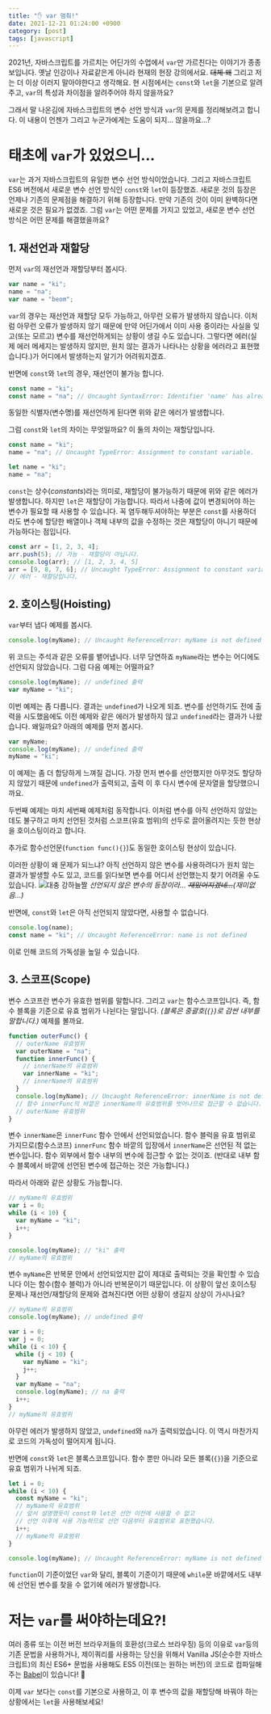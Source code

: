 ```yaml
---
title: "✋ var 멈춰!"
date: 2021-12-21 01:24:00 +0900
category: [post]
tags: [javascript]
---
```


2021년, 자바스크립트를 가르치는 어딘가의 수업에서 `var`만 가르친다는 이야기가 종종 보입니다.
옛날 인강이나 자료같은게 아니라 현재의 현장 강의에서요. ~~대체 왜~~
그리고 저는 더 이상 이러지 말아야한다고 생각해요.
현 시점에서는 `const`와 `let`을 기본으로 알려주고, `var`의 특성과 차이점을 알려주어야 하지 않을까요?

그래서 말 나온김에 자바스크립트의 변수 선언 방식과 `var`의 문제를 정리해보려고 합니다.
이 내용이 언젠가 그리고 누군가에게는 도움이 되지... 않을까요...?

# 태초에 `var`가 있었으니...

`var`는 과거 자바스크립트의 유일한 변수 선언 방식이었습니다.
그리고 자바스크립트 ES6 버전에서 새로운 변수 선언 방식인 `const`와 `let`이 등장했죠.
새로운 것의 등장은 언제나 기존의 문제점을 해결하기 위해 등장합니다.
만약 기존의 것이 이미 완벽하다면 새로운 것은 필요가 없겠죠.
그럼 `var`는 어떤 문제를 가지고 있었고, 새로운 변수 선언 방식은 어떤 문제를 해결했을까요?

## 1. 재선언과 재할당

먼저 `var`의 재선언과 재할당부터 봅시다.

```js
var name = "ki";
name = "na";
var name = "beom";
```

`var`의 경우는 재선언과 재할당 모두 가능하고, 아무런 오류가 발생하지 않습니다.
이처럼 아무런 오류가 발생하지 않기 때문에 만약 어딘가에서 이미 사용 중이라는 사실을 잊고(또는 모르고) 변수를 재선언하게되는 상황이 생길 수도 있습니다.
그렇다면 에러(실제 에러 메세지는 발생하지 않지만, 원치 않는 결과가 나타나는 상황을 에러라고 표현했습니다.)가 어디에서 발생하는지 알기가 어려워지겠죠.

반면에 `const`와 `let`의 경우, 재선언이 불가능 합니다.

```js
const name = "ki";
const name = "na"; // Uncaught SyntaxError: Identifier 'name' has already been declared
```

동일한 식별자(변수명)를 재선언하게 된다면 위와 같은 에러가 발생합니다.

그럼 `const`와 `let`의 차이는 무엇일까요? 이 둘의 차이는 재할당입니다.

```js
const name = "ki";
name = "na"; // Uncaught TypeError: Assignment to constant variable.
```

```js
let name = "ki";
name = "na";
```

`const`는 상수(_constants_)라는 의미로, 재할당이 불가능하기 때문에 위와 같은 에러가 발생합니다.
하지만 `let`은 재할당이 가능합니다. 따라서 나중에 값이 변경되어야 하는 변수가 필요할 때 사용할 수 있습니다.
꼭 염두해두셔야하는 부분은 `const`를 사용하더라도 변수에 할당한 배열이나 객체 내부의 값을 수정하는 것은 재할당이 아니기 때문에 가능하다는 점입니다.

```js
const arr = [1, 2, 3, 4];
arr.push(5); // 가능 - 재할당이 아닙니다.
console.log(arr); // [1, 2, 3, 4, 5]
arr = [9, 8, 7, 6]; // Uncaught TypeError: Assignment to constant variable.
// 에러 - 재할당입니다.
```

## 2. 호이스팅(Hoisting)

`var`부터 냅다 예제를 봅시다.

```js
console.log(myName); // Uncaught ReferenceError: myName is not defined
```

위 코드는 주석과 같은 오류를 뱉어냅니다. 너무 당연하죠 `myName`라는 변수는 어디에도 선언되지 않았습니다.
그럼 다음 예제는 어떨까요?

```js
console.log(myName); // undefined 출력
var myName = "ki";
```

이번 예제는 좀 다릅니다. 결과는 `undefined`가 나오게 되죠.
변수를 선언하기도 전에 출력을 시도했음에도 이전 예제와 같은 에러가 발생하지 않고 `undefined`라는 결과가 나왔습니다.
왜일까요? 아래의 예제를 먼저 봅시다.

```js
var myName;
console.log(myName); // undefined 출력
myName = "ki";
```

이 예제는 좀 더 합당하게 느껴질 겁니다.
가장 먼저 변수를 선언했지만 아무것도 할당하지 않았기 때문에 `undefined`가 출력되고, 출력 이 후 다시 변수에 문자열을 할당했으니까요.

두번째 예제는 마치 세번째 예제처럼 동작합니다.
이처럼 변수를 아직 선언하지 않았는데도 불구하고 마치 선언된 것처럼 스코프(유효 범위)의 선두로 끌어올려지는 듯한 현상을 호이스팅이라고 합니다.

추가로 함수선언문(`function func(){}`)도 동일한 호이스팅 현상이 있습니다.

이러한 상황이 왜 문제가 되느냐? 아직 선언하지 않은 변수를 사용하려다가 원치 않는 결과가 발생할 수도 있고, 코드를 읽다보면 변수를 어디서 선언했는지 찾기 어려울 수도 있습니다.
![대충 강하늘짤](images/unnamed.jpeg) _선언되지 않은 변수의 등장이라... ~~재밌어지겠네...~~(재미없음...)_

반면에, `const`와 `let`은 아직 선언되지 않았다면, 사용할 수 없습니다.

```js
console.log(name);
const name = "ki"; // Uncaught ReferenceError: name is not defined
```

이로 인해 코드의 가독성을 높일 수 있습니다.

## 3. 스코프(Scope)

변수 스코프란 변수가 유효한 범위를 말합니다. 그리고 `var`는 함수스코프입니다.
즉, 함수 블록을 기준으로 유효 범위가 나뉜다는 말입니다. _(블록은 중괄호(`{}`)로 감싼 내부를 말합니다.)_
예제를 볼까요.

```js
function outerFunc() {
  // outerName 유효범위
  var outerName = "na";
  function innerFunc() {
    // innerName의 유효범위
    var innerName = "ki";
    // innerName의 유효범위
  }
  console.log(myName); // Uncaught ReferenceError: innerName is not defined
  // 함수 innerFunc의 바깥은 innerName의 유효범위를 벗어나므로 접근할 수 없습니다.
  // outerName 유효범위
}
```

변수 `innerName`은 `innerFunc` 함수 안에서 선언되었습니다.
함수 블럭을 유효 범위로 가지므로(함수스코프) `innerFunc` 함수 바깥의 입장에서 `innerName`은 선언된 적 없는 변수입니다.
함수 외부에서 함수 내부의 변수에 접근할 수 없는 것이죠. (반대로 내부 함수 블록에서 바깥에 선언된 변수에 접근하는 것은 가능합니다.)

따라서 아래와 같은 상황도 가능합니다.

```js
// myName의 유효범위
var i = 0;
while (i < 10) {
  var myName = "ki";
  i++;
}

console.log(myName); // "ki" 출력
// myName의 유효범위
```

변수 `myName`은 반복문 안에서 선언되었지만 값이 제대로 출력되는 것을 확인할 수 있습니다
이는 함수(함수 블럭)가 아니라 반복문이기 때문입니다.
이 상황이 앞선 호이스팅 문제나 재선언/재할당의 문제와 겹쳐진다면 어떤 상황이 생길지 상상이 가시나요?

```js
// myName의 유효범위
console.log(myName); // undefined 출력

var i = 0;
var j = 0;
while (i < 10) {
  while (j < 10) {
    var myName = "ki";
    j++;
  }
  var myName = "na";
  console.log(myName); // na 출력
  i++;
}
// myName의 유효범위
```

아무런 에러가 발생하지 않았고, `undefined`와 `na`가 출력되었습니다. 이 역시 마찬가지로 코드의 가독성이 떨어지게 됩니다.

반면에 `const`와 `let`은 블록스코프입니다. 함수 뿐만 아니라 모든 블록(`{}`)을 기준으로 유효 범위가 나뉘게 되죠.

```js
let i = 0;
while (i < 10) {
  const myName = "ki";
  // myName의 유효범위
  // 앞서 설명했듯이 const와 let은 선언 이전에 사용할 수 없고
  // 선언 이후에 사용 가능하므로 선언 다음부터 유효범위로 표현했습니다.
  i++;
  // myName의 유효범위
}

console.log(myName); // Uncaught ReferenceError: myName is not defined
```

`function`이 기준이었던 `var`와 달리, 블록이 기준이기 때문에 `while`문 바깥에서도 내부에 선언된 변수를 찾을 수 없기에 에러가 발생합니다.

# 저는 `var`를 써야하는데요?!

여러 종류 또는 이전 버전 브라우저들의 호환성(크로스 브라우징) 등의 이유로 `var`등의 기존 문법을 사용하거나,
제이쿼리를 사용하는 당신을 위해서 Vanilla JS(순수한 자바스크립트)의 최신 ES6+ 문법을 사용해도 ES5 이전(또는 원하는 버전)의 코드로 컴파일해주는 [Babel](https://babeljs.io/)이 있습니다! 🥳

이제 `var` 보다는 `const`를 기본으로 사용하고, 이 후 변수의 값을 재할당해 바꿔야 하는 상황에서는 `let`을 사용해보세요!
